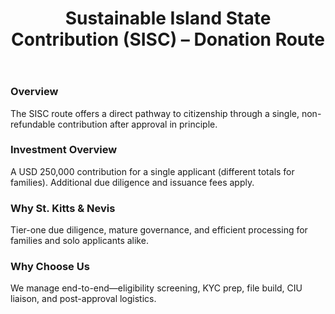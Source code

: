 ﻿---
program: sisc
vertical: citizenship
kind: program
title: Sustainable Island State Contribution (SISC) – Donation Route
country: St. Kitts & Nevis
countrySlug: saintkitts
programSlug: sisc
tagline: Fast, straightforward route via a non-refundable state contribution.
currency: USD
timelineMonths: 5
minInvestment: 250000
tags: ["CBI", "donation", "Caribbean", "family-friendly"]

heroImage: "/images/citizenship/st-kitts-nevis/sustainable-island-ctate-contribution.webp"
heroVideo: "/images/personal/video/sample.mp4" # optional
heroPoster: "/images/citizenship/st-kitts-nevis/sustainable-island-ctate-contribution.webp" # optional

brochure: "/images/citizenship/antigua/antigua.pdf"

prices:
  - label: SISC contribution (single applicant)
    amount: 250000
  - label: Due diligence fee (main applicant)
    amount: 10000
  - label: Due diligence fee (each dependent age 16+)
    amount: 7500
  - label: Application processing fee (per person)
    amount: 250
  - label: Passport issuance (per person)
    amount: 350

disqualifiers:
  - Unclear source of funds or adverse background findings.
  - Sanctions, watchlist, or restricted nationality triggers.
  - Inability to complete KYC interview or provide required documents.

benefits:
  - Efficient 3–6 month processing with robust due diligence.
  - One contribution covers a main applicant (family add-ons available).
  - No residency obligation; citizenship is inheritable.

requirements:
  - Make the SISC contribution after approval-in-principle.
  - Pass multi-layer due diligence and complete interview.
  - Provide full documentary evidence of identity, finances and dependents.

quickCheck:
  questions:
    - id: "clean"
      label: "Clean background & no sanctions?"
      desc: "No serious criminal history; not on restricted lists."
    - id: "funds"
      label: "Budget for USD 250k + fees?"
      desc: "Covers contribution, due diligence and issuance."
    - id: "docs"
      label: "Can supply full KYC documents?"
      desc: "IDs, source of funds, civil status, police certs."
  policy:
    type: "all"
  verdict:
    successTitle: "Likely eligible"
    successText: "Profile appears aligned; let’s confirm specifics."
    cautionTitle: "Possibly eligible"
    cautionText: "Edge cases may require additional evidence."
  ctas:
    primaryHref: "/PersonalBooking"
    primaryText: "Book a Free Consultation"
    secondaryHref: "/citizenship"
    secondaryText: "Browse more programs"

processSteps:
  - title: Engage an Authorised Agent
    description: Initial screening, document checklist, and KYC readiness.
  - title: Submit application
    description: CIU conducts due diligence and schedules interview.
  - title: Approval in principle
    description: On approval, pay SISC contribution within the stated window.
  - title: Citizenship & passports
    description: Certificate issued; apply for passports for all approved applicants.

faq:
  - q: Are there post-approval government fees for SISC?
    a: For the contribution route, post-approval government fees for the main applicant are not typically charged beyond due diligence and issuance; family add-ons/real estate routes have separate fee schedules.
  - q: What is the interview requirement?
    a: Applicants (usually 16+) complete a remote interview as part of enhanced due diligence.

seo:
  title: St. Kitts & Nevis – SISC Donation Route
  description: Qualify for St. Kitts & Nevis citizenship via a USD 250,000 SISC contribution. Learn fees, due diligence and timeline.
---

### Overview

The SISC route offers a direct pathway to citizenship through a single, non-refundable contribution after approval in principle.

### Investment Overview

A USD 250,000 contribution for a single applicant (different totals for families). Additional due diligence and issuance fees apply.

### Why St. Kitts & Nevis

Tier-one due diligence, mature governance, and efficient processing for families and solo applicants alike.

### Why Choose Us

We manage end-to-end—eligibility screening, KYC prep, file build, CIU liaison, and post-approval logistics.
